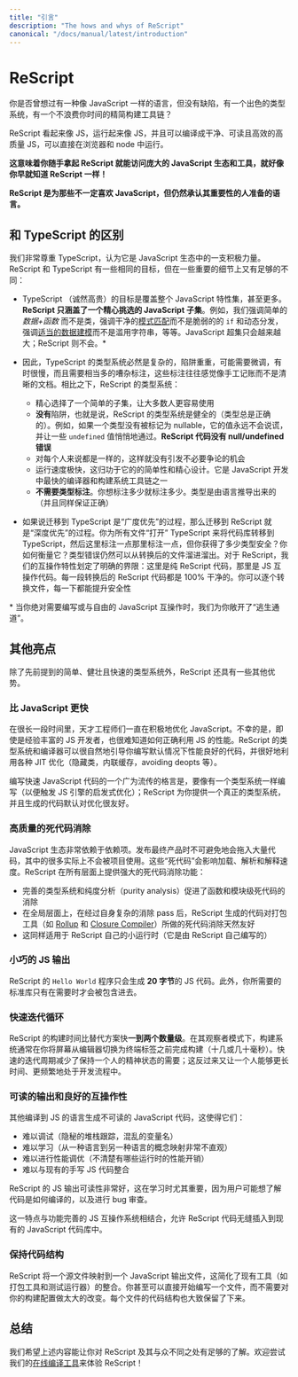```yaml
---
title: "引言"
description: "The hows and whys of ReScript"
canonical: "/docs/manual/latest/introduction"
---
```


# ReScript

<!--
Ever wanted a language like JavaScript, but without the warts, with a great type system, and with a lean build toolchain that doesn't waste your time?
-->

你是否曾想过有一种像 JavaScript 一样的语言，但没有缺陷，有一个出色的类型系统，有一个不浪费你时间的精简构建工具链？

<!--
ReScript looks like JS, acts like JS, and compiles to the highest quality of clean, readable and performant JS, directly runnable in browsers and Node.
-->

ReScript 看起来像 JS，运行起来像 JS，并且可以编译成干净、可读且高效的高质量 JS，可以直接在浏览器和 node 中运行。

<!--
**This means you can pick up ReScript and access the vast JavaScript ecosystem and tooling as if you've known ReScript for a long time**!
-->

**这意味着你随手拿起 ReScript 就能访问庞大的 JavaScript 生态和工具，就好像你早就知道 ReScript 一样！**

<!--
**ReScript is the language for folks who don't necessarily love JavaScript, but who still acknowledge its importance**.
-->

**ReScript 是为那些不一定喜欢 JavaScript，但仍然承认其重要性的人准备的语言。**

<!--
## Difference vs TypeScript
-->
## 和 TypeScript 的区别

<!--
We respect TypeScript very much and think that it's a positive force in the JavaScript ecosystem. ReScript shares some of the same goals as TypeScript, but is different enough regarding some important nuances:
-->

我们非常尊重 TypeScript，认为它是 JavaScript 生态中的一支积极力量。ReScript 和 TypeScript 有一些相同的目标，但在一些重要的细节上又有足够的不同：

<!--
- TypeScript's (admittedly noble) goal is to cover the entire JavaScript feature set and more. **ReScript covers only a curated subset of JavaScript**. For example, we emphasize plain data + functions over classes, clean [pattern matching](pattern-matching-destructuring.md) over fragile `if`s and virtual dispatches, [proper data modeling](variant.md) over string abuse, etc. JavaScript supersets will only grow larger over time; ReScript doesn't. \*

- Consequently, TypeScript's type system is necessarily complex, pitfalls-ridden, potentially requires tweaking, sometimes slow, and requires quite a bit of noisy annotations that often feel like manual bookkeeping rather than clear documentation. In contrast, ReScript's type system:
  - Is deliberately curated to be a simple subset most folks will have an easier time to use.
  - Has **no** pitfalls, aka the type system is "sound" (the types will always be correct). E.g. If a type isn't marked as nullable, its value will never lie and let through some `undefined` value silently. **ReScript code has no null/undefined errors**.
  - Is the same for everyone. No knobs, no bikeshedding opportunity.
  - Runs extremely fast precisely thanks to its simplicity and curation. It's one of the fastest compiler & build system toolchains for JavaScript development.
  - **Doesn't need type annotations**. Annotate as much or as little as you'd like. The types are inferred by the language (and, again, are guaranteed correct).

- Migrating to TypeScript is done "breadth-first," whereas migrating to ReScript is done "depth-first." You can convert your codebase to TypeScript by "turning it on" for all files and annotate here and there; but how much type safety did you gain? How do you measure it? Type errors can still slip in and out of the converted pieces. For ReScript, our interop features draw clear boundaries: there's pure ReScript code, and there's JS interop code. Every piece of converted ReScript code is 100% clean. You'd convert file by file and each conversion increases your safety monotonically.
-->

- TypeScript （诚然高贵）的目标是覆盖整个 JavaScript 特性集，甚至更多。**ReScript 只涵盖了一个精心挑选的 JavaScript 子集**。例如，我们强调简单的 _数据+函数_ 而不是类，强调干净的[模式匹配](pattern-matching-destructuring.md)而不是脆弱的的 `if` 和动态分发，强调[适当的数据建模](variant.md)而不是滥用字符串，等等。JavaScript 超集只会越来越大；ReScript 则不会。\*

- 因此，TypeScript 的类型系统必然是复杂的，陷阱重重，可能需要微调，有时很慢，而且需要相当多的嘈杂标注，这些标注往往感觉像手工记账而不是清晰的文档。相比之下，ReScript 的类型系统：
  - 精心选择了一个简单的子集，让大多数人更容易使用
  - **没有**陷阱，也就是说，ReScript 的类型系统是健全的（类型总是正确的）。例如，如果一个类型没有被标记为 nullable，它的值永远不会说谎，并让一些 `undefined` 值悄悄地通过。**ReScript 代码没有 null/undefined 错误**
  - 对每个人来说都是一样的，这样就没有引发不必要争论的机会
  - 运行速度极快，这归功于它的的简单性和精心设计。它是 JavaScript 开发中最快的编译器和构建系统工具链之一
  - **不需要类型标注**。你想标注多少就标注多少。类型是由语言推导出来的（并且同样保证正确）

- 如果说迁移到 TypeScript 是“广度优先”的过程，那么迁移到 ReScript 就是“深度优先”的过程。你为所有文件“打开” TypeScript 来将代码库转移到 TypeScript，然后这里标注一点那里标注一点，但你获得了多少类型安全？你如何衡量它？类型错误仍然可以从转换后的文件溜进溜出。对于 ReScript，我们的互操作特性划定了明确的界限：这里是纯 ReScript 代码，那里是 JS 互操作代码。每一段转换后的 ReScript 代码都是 100% 干净的。你可以逐个转换文件，每一下都能提升安全性

<!--
\* When you absolutely need to write or interoperate with free-for-all JavaScript, we expose enough escape hatches for you.
-->

\* 当你绝对需要编写或与自由的 JavaScript 互操作时，我们为你敞开了“逃生通道”。

<!--
## Other Highlights
-->
## 其他亮点

<!--
Aside from the aforementioned simple, robust and fast type system, ReScript presents a few more advantages.
-->

除了先前提到的简单、健壮且快速的类型系统外，ReScript 还具有一些其他优势。

<!--
### Faster than JavaScript
-->
### 比 JavaScript 更快

<!--
JavaScript's been aggressively optimized by talented engineers over a long span. Unfortunately, even for seasoned JS devs, it can be hard to know how to properly leverage JS's performance. ReScript's type system and compiler naturally guides you toward writing code that's very often performant by default, with good leverage of various Just-In-Time optimizations (hidden classes, inline caching, avoiding deopts, etc).
-->

在很长一段时间里，天才工程师们一直在积极地优化 JavaScript。不幸的是，即使是经验丰富的 JS 开发者，也很难知道如何正确利用 JS 的性能。ReScript 的类型系统和编译器可以很自然地引导你编写默认情况下性能良好的代码，并很好地利用各种 JIT 优化（隐藏类，内联缓存，avoiding deopts 等）。

<!--
A widespread adage to write fast JavaScript code is to write as if there's a type system (in order to trigger JS engines' good optimization heuristics); ReScript gives you a real one and generates code that's friendly to optimizations by default.
-->

编写快速 JavaScript 代码的一个广为流传的格言是，要像有一个类型系统一样编写（以便触发 JS 引擎的启发式优化）；ReScript 为你提供一个真正的类型系统，并且生成的代码默认对优化很友好。

<!--
### High Quality Dead Code Elimination
-->
### 高质量的死代码消除

<!--
The JavaScript ecosystem is very reliant on dependencies. Shipping the final product inevitably drags in a huge amount of code, lots of which the project doesn't actually use. These regions of dead code impact loading, parsing and interpretation speed. ReScript provides powerful dead code elimination at all levels:
-->

JavaScript 生态非常依赖于依赖项。发布最终产品时不可避免地会拖入大量代码，其中的很多实际上不会被项目使用。这些“死代码”会影响加载、解析和解释速度。ReScript 在所有层面上提供强大的死代码消除功能：

<!--
- Function- and module-level code elimination is facilitated by the well-engineered type system and purity analysis.
- At the global level, ReScript generates code that is naturally friendly to dead code elimination done by bundling tools such as [Rollup](https://github.com/rollup/rollup) and [Closure Compiler](https://developers.google.com/closure/compiler/), after its own sophisticated elimination pass.
- The same applies for ReScript's own tiny runtime (which is written in ReScript itself).
-->

- 完善的类型系统和纯度分析（purity analysis）促进了函数和模块级死代码的消除
- 在全局层面上，在经过自身复杂的消除 pass 后，ReScript 生成的代码对打包工具（如 [Rollup](https://github.com/rollup/rollup) 和 [Closure Compiler](https://developers.google.com/closure/compiler/)）所做的死代码消除天然友好
- 这同样适用于 ReScript 自己的小运行时（它是由 ReScript 自己编写的）

<!--
### Tiny JS Output
-->
### 小巧的 JS 输出

<!--
A `Hello world` ReScript program generates **20 bytes** of JS code. Additionally, the standard library pieces you require in are only included when needed.
-->

ReScript 的 `Hello World` 程序只会生成 **20 字节**的 JS 代码。此外，你所需要的标准库只有在需要时才会被包含进去。

<!--
### Fast Iteration Loop
-->
### 快速迭代循环

<!--
ReScript's build time is **one or two orders of magnitude** faster than alternatives. In its watcher mode, the build system usually finishes before you switch screen from the editor to the terminal tab (two digits of milliseconds). A fast iteration cycle reduces the need of keeping one's mental state around longer; this in turn allows one to stay in the flow longer and more often.
-->

ReScript 的构建时间比替代方案快**一到两个数量级**。在其观察者模式下，构建系统通常在你将屏幕从编辑器切换为终端标签之前完成构建（十几或几十毫秒）。快速的迭代周期减少了保持一个人的精神状态的需要；这反过来又让一个人能够更长时间、更频繁地处于开发流程中。

<!--
### Readable Output & Great Interop
-->
### 可读的输出和良好的互操作性

<!--
Unreadable JavaScript code generated from other compiled-to-js languages makes it so that it could be, practically speaking:

- Hard to debug (cryptic stack trace, mangled variable names)
- Hard to learn from (non-straightforward mapping of concepts from one language to another)
- Hard to profile for performance (unclear what runtime performance cost there is)
- Hard to integrate with existing hand-written JS code
-->

其他编译到 JS 的语言生成不可读的 JavaScript 代码，这使得它们：
- 难以调试（隐秘的堆栈跟踪，混乱的变量名）
- 难以学习（从一种语言到另一种语言的概念映射非常不直观）
- 难以进行性能调优（不清楚有哪些运行时的性能开销）
- 难以与现有的手写 JS 代码整合

<!--
ReScript's JS output is very readable. This is especially important while learning, where users might want to understand how the code's compiled, and to audit for bugs.
-->

ReScript 的 JS 输出可读性非常好，这在学习时尤其重要，因为用户可能想了解代码是如何编译的，以及进行 bug 审查。

<!--
This characteristic, combined with a fully-featured JS interop system, allows ReScript code to be inserted into an existing JavaScript codebase almost unnoticed.
-->

这一特点与功能完善的 JS 互操作系统相结合，允许 ReScript 代码无缝插入到现有的 JavaScript 代码库中。

<!--
### Preservation of Code Structure
-->
### 保持代码结构

<!--
ReScript maps one source file to one JavaScript output file. This eases the integration of existing tools such as bundlers and test runners. You can even start writing a single file without much change to your build setup. Each file's code structure is approximately preserved, too.
-->

ReScript 将一个源文件映射到一个 JavaScript 输出文件，这简化了现有工具（如打包工具和测试运行器）的整合。你甚至可以直接开始编写一个文件，而不需要对你的构建配置做太大的改变。每个文件的代码结构也大致保留了下来。

<!--
## Conclusion
-->
## 总结

<!--
We hope the above gave you enough of an idea of ReScript and its differentiators。Feel free to [try it online](/try) to get a feel!
-->

我们希望上述内容能让你对 ReScript 及其与众不同之处有足够的了解。欢迎尝试我们的[在线编译工具](/try)来体验 ReScript！
